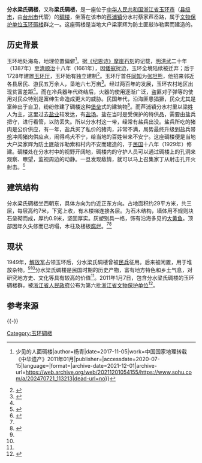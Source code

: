 {{coord|28.19979|121.21748|display=title}}
'''分水梁氏碉楼'''，又称'''梁氏碉楼'''，是一座位于[[中华人民共和国|中华人民共和国]][[浙江省|浙江省]][[玉环市|玉环市]]（[[县级市|县级市]]，由[[台州市|台州市]]代管）的[[碉楼|碉楼]]，坐落在该市的[[芦浦镇_(玉环市)|芦浦镇]]分水村蔡家芦岙路，属于[[文物保护单位|文物保护单位]][[玉环碉楼|玉环碉楼]]群之一。这座碉楼是当地大户梁家辉为防土匪敲诈勒索而建造的。

== 历史背景 ==
{{参见|玉环碉楼#历史背景}}
玉环地处海岛，地理位置偏僻<ref name=":1">{{Cite news|url=https://www.sohu.com/a/202470721_113213|title=地理知识 {{!}} 少见的人面碉楼|author=杨青|date=2017-11-05|work=中国国家地理转载《中华遗产》2011年01月|publisher=|accessdate=2020-07-15|language=|format=|archive-date=2021-12-01|archive-url=https://web.archive.org/web/20211201054155/https://www.sohu.com/a/202470721_113213|dead-url=no}}</ref>。据[[《纪恩诗》摩崖石刻|《纪恩诗》摩崖石刻]]的记载，[[明朝|明]][[洪武|洪武]]二十年（1387年）至[[清朝|清]][[顺治|顺治]]十八年（1661年），因[[倭寇|倭寇]]扰边，玉环全境陆续被迁弃；后于1728年建置[[玉環廳|玉环厅]]，玉环始有独立建制<ref name="玉环县志建置沿革">{{cite book|title=玉环县志|publisher=汉语大词典出版社|isbn=7-5432-0111-9|year=1994|url=http://diglweb.zjlib.net.cn:8081/zjtsg/dfz/dfzd.jsp?searchword=%B9%DD%B2%D8%B1%EA%CA%B6%3D%27K295.54110.3%2895%29%27*%D2%BB%BC%B6%C4%BF%C2%BC%3D%27%B5%DA%D2%BB%B1%E0++%BD%A8%D6%C3%27&channelid=91361&record=1|first=|location=上海|pages=|work=第一编建置 第一章沿革|last=浙江省玉环县编史修志委员会|access-date=2020-07-15|archive-date=2020-08-19|archive-url=https://web.archive.org/web/20200819030309/http://diglweb.zjlib.net.cn:8081/zjtsg/dfz/dfzd.jsp?searchword=%EF%BF%BD%DD%B2%D8%B1%EF%BF%BD%CA%B6%3D%27K295.54110.3%2895%29%27%2A%D2%BB%EF%BF%BD%EF%BF%BD%C4%BF%C2%BC%3D%27%EF%BF%BD%EF%BF%BD%D2%BB%EF%BF%BD%EF%BF%BD++%EF%BF%BD%EF%BF%BD%EF%BF%BD%EF%BF%BD%27&channelid=91361&record=1|dead-url=no}}</ref>。玉环厅首任[[同知|同知]]为[[张坦熊|张坦熊]]，他招来邻近各县居民、游民五万余人，垦地六七万亩<ref name=":7">{{Cite news|url=http://www.jryh.com.cn/html/2019-05/29/content_4_1.htm|title=榴岛三千年|author=|date=2019-05-29|work=今日玉环|publisher=|accessdate=2019-07-14|archive-url=https://web.archive.org/web/20190529144110/http://www.jryh.com.cn/html/2019-05/29/content_4_1.htm|archive-date=2019-05-29|dead-url=no}}</ref>。经过两百年的发展，玉环农村地区出现贫富差距<ref name=":1" />。而在冷兵器年代终结后，火器的使用逐渐广泛，盗匪对子弹等的使用对民众特别是富绅生命造成更大的威胁。民国年代，沿海匪患猖獗，民众尤其是富绅出于自卫，纷纷修建了碉楼这种[[防御工事|堡垒]]式的建筑物<ref name=":2">{{Cite news|url=http://paper.taizhou.com.cn/tzwb/html/2011-07/10/content_352741.htm|title=玉环碉楼：海岛的战斗堡垒（下）|author=陈剑|date=2011-07-10|work=[[台州晚报|台州晚报]]|publisher=|accessdate=2020-07-15|language=|format=|archive-date=2021-03-16|archive-url=https://web.archive.org/web/20210316182354/http://paper.taizhou.com.cn/tzwb/html/2011-07/10/content_352741.htm|dead-url=yes}}</ref>。而芦浦镇分水村里以梁姓人为主，这里过去[[鹽業|盐业]]较发达，有[[鹽田|盐场]]。盐在当时是受保护的特供品，需要由盐兵把守，进行看管，以防丢失。所以分水村这一带，经常有盐兵出没。盐兵所吃的猪肉是公价供应，有一年，盐兵买了私价的猪肉，非常不满，局势最终升级到盐兵带[[槍|枪]]冲闯猪肉供应点，闹得鸡犬不宁，给当地的百姓带来不安宁。这座碉楼便是当地大户梁家辉为防土匪敲诈勒索和村内不安而建造的，于[[民国纪年|民国]]十八年（1929年）修建。碉楼处在分水村中的视野开阔地，碉楼内的守护人员可以通过碉楼上的孔洞来观察、瞭望，监视周边的动静。一旦发现敌情，就可以马上召集家丁从射击孔开火射击。<ref name="下">{{Cite news|url=http://paper.taizhou.com.cn/tzwb/html/2011-07/10/content_352741.htm|title=玉环碉楼：海岛的战斗堡垒（下）|author=陈剑|date=2011-07-10|work=[[台州晚报|台州晚报]]|publisher=|accessdate=2020-07-15|language=|format=|archive-date=2021-03-16|archive-url=https://web.archive.org/web/20210316182354/http://paper.taizhou.com.cn/tzwb/html/2011-07/10/content_352741.htm|dead-url=yes}}</ref>

== 建筑结构 ==
分水梁氏碉楼坐西朝东，具体方向为约近正东方向。占地面积约29平方米，共三层，每层高约7米，下宽上收，有木楼梯连接各层。为石木结构，墙体用不规则块石垒砌而成，厚约0.9米，坚固厚实。灰塑别具一格，饰有沿海多见的[[大黄鱼|大黄鱼]]。顶部因年久失修而已坍塌，木柱及楼板[[腐烂|腐烂]]。<ref name="下" /><ref name=":6">{{Cite book|title=第一编 古迹遗址 第一章 历史古迹 第十四节 碉楼 碉堡|last=玉环县地方志办公室|first=|publisher=方志出版社|year=2015-06|isbn=978-7-5144-1632-9|location=北京|pages=054-059|work=玉环胜迹图志}}</ref>

== 现状 ==
1949年，[[中国人民解放军|解放军]]占领玉环后，分水梁氏碉楼曾被[[民兵|民兵]]征用。后来被闲置，用于堆放杂物。<ref name="下" /><ref name=":6" />分水梁氏碉楼是民国时期的历史产物，富有地方特色和乡土气息，对研究地方史、文化等具有较高的价值<ref name="下" />。2011年1月7日，包含分水梁氏碉楼的玉环碉楼群，被[[浙江省人民政府|浙江省人民政府]]公布为第六批[[浙江省文物保护单位|浙江省文物保护单位]]<ref name="浙江省人民政府">{{cite web|title=浙江省人民政府关于公布第六批省级文物保护单位和与现有省级文物保护单位合并项目及更名省级文物保护单位的通知|url=http://www.zj.gov.cn/art/2013/1/4/art_12880_71859.html|accessdate=2011-02-14|author=|date=2011-01-28|publisher=浙江省人民政府|language=|dead-url=yes|archive-url=https://web.archive.org/web/20170202061821/http://www.zj.gov.cn/art/2013/1/4/art_12880_71859.html|archive-date=2017-02-02}}</ref>。

== 参考来源 ==
{{Reflist}}

{{-}}
{{玉环碉楼}}

[[Category:玉环碉楼|Category:玉环碉楼]]